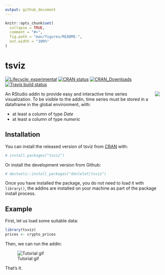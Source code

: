 ```yaml
---
output: github_document
---
```


<!-- README.md is generated from README.Rmd. Please edit that file -->

```r
knitr::opts_chunk$set(
  collapse = TRUE,
  comment = "#>",
  fig.path = "man/figures/README-",
  out.width = "100%"
)
```
# tsviz

<!-- badges: start -->
[![Lifecycle: experimental](https://img.shields.io/badge/lifecycle-experimental-orange.svg)](https://www.tidyverse.org/lifecycle/#experimental)
[![CRAN status](https://www.r-pkg.org/badges/version/tsviz)](https://CRAN.R-project.org/package=tsviz)
[![CRAN_Downloads](https://cranlogs.r-pkg.org/badges/tsviz)](https://cran.r-project.org/package=tsviz)
[![Travis build status](https://travis-ci.org/donlelef/tsviz.svg?branch=master)](https://travis-ci.org/donlelef/tsviz)
<!-- badges: end -->

<img src="reference/figure/tsviz.png" align="right"/>

An RStudio addin to provide easy and interactive time series visualization.
To be visible to the addin, time series must be stored in a dataframe in the global environment, with:

- at least a column of type *Date*
- at least a column of type *numeric*

## Installation

You can install the released version of tsviz from [CRAN](https://CRAN.R-project.org) with:

```r
# install.packages("tsviz")
```

Or install the development version from Github:

```r
# devtools::install_packages("donlelef/tsviz")
```

Once you have installed the package, you do not need to load it with `library()`, the addins are installed on your machine as part of the package install process.

## Example

First, let us load some suitable data:

```r
library(tsviz)
prices <- crypto_prices
```

Then, we can run the addin:

![Tutorial gif](reference/figure/tsviz.gif)

That's it.
